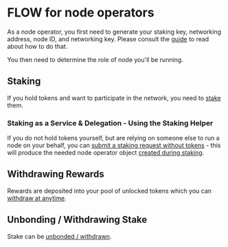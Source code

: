 <!--
- link out to application form
- update link to consolidated guide
- confirm where node ID is generated
- Insert sequence diagram https://www.notion.so/dapperlabs/Token-Staking-Process-6877e85a057e4eab8beae7f5187f3ffb#6cdcd35f8084439d93da479f1dc0831d
- Insert Unbonding transaction example
https://github.com/dapperlabs/flow-internal/issues/1131
- flag support for custody
-->

# FLOW for node operators

As a node operator, you first need to generate your staking key,
networking address, node ID, and networking key.
Please consult the [guide](https://docs.onflow.org/docs/node-operation-consolidated-guide) to read about how to do that.

You then need to determine the role of node you'll be running.

## Staking

If you hold tokens and want to participate in the network,
you need to [stake](custody-staking-and-delivery#staking) them.

### Staking as a Service & Delegation - Using the Staking Helper

If you do not hold tokens yourself,
but are relying on someone else to run a node on your behalf,
you can [submit a staking request without tokens](custody-staking-and-delivery#staking-helper) -
this will produce the needed node operator object
[created during staking](custody-staking-and-delivery#staking).

## Withdrawing Rewards

Rewards are deposited into your pool of unlocked tokens
which you can [withdraw at anytime](custody-staking-and-delivery#withdrawing-rewards).

## Unbonding / Withdrawing Stake

Stake can be [unbonded / withdrawn](custody-staking-and-delivery.mdx#unbonding-/-withdrawing-stake).
